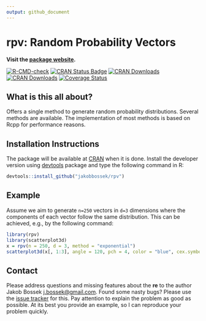 ```yaml
---
output: github_document
---
```


# rpv: Random Probability Vectors

**Visit the [package website](https://jakobbossek.github.io/rpv/).**

<!-- badges: start -->
[![R-CMD-check](https://github.com/jakobbossek/rpv/workflows/R-CMD-check/badge.svg)](https://github.com/jakobbossek/rpv/actions)
[![CRAN Status Badge](http://www.r-pkg.org/badges/version/rpv)](http://cran.r-project.org/web/packages/rpv)
[![CRAN Downloads](http://cranlogs.r-pkg.org/badges/rpv)](http://cran.rstudio.com/web/packages/rpv/index.html)
[![CRAN Downloads](http://cranlogs.r-pkg.org/badges/grand-total/rpv?color=orange)](http://cran.rstudio.com/web/packages/rpv/index.html)
[![Coverage Status](https://coveralls.io/repos/github/jakobbossek/rpv/badge.svg?branch=master)](https://coveralls.io/github/jakobbossek/rpv?branch=master)
  <!-- badges: end -->


## What is this all about?

Offers a single method to generate random probability distributions. Several methods are available. The implementation of most methods is based on Rcpp for performance reasons.

## Installation Instructions

The package will be available at [CRAN](http://cran.r-project.org) when it is done. Install the developer version using [devtools](https://github.com/hadley/ddevtools) package and type the following command in R:

```r
devtools::install_github("jakobbossek/rpv")
```

## Example

Assume we aim to generate `n=250` vectors in `d=3` dimensions where the components of each vector follow the same distribution. This can be achieved, e.g., by the following command:

```r
library(rpv)
library(scatterplot3d)
x = rpv(n = 250, d = 3, method = "exponential")
scatterplot3d(x[, 1:3], angle = 120, pch = 4, color = "blue", cex.symbols = 0.7, xlab = expression(x[1]), ylab = expression(x[2]), zlab = expression(x[3]))
```

## Contact

Please address questions and missing features about the **re** to the author Jakob Bossek <j.bossek@gmail.com>. Found some nasty bugs? Please use the [issue tracker](https://github.com/jakobbossek/rpv/issues) for this. Pay attention to explain the problem as good as possible. At its best you provide an example, so I can reproduce your problem quickly.



